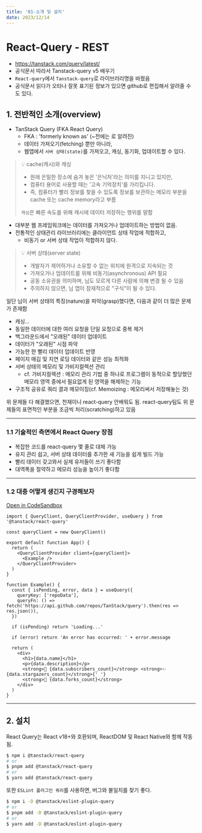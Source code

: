 ```yaml
---
title: '01-소개 및 설치'
date: 2023/12/14
---
```


# React-Query - REST

- https://tanstack.com/query/latest/
- 공식문서 따라서 Tanstack-query v5 배우기
- `React-query`에서 `Tanstack-query`로 라이브러리명을 바꿨음
- 공식문서 읽다가 오타나 잘못 표기된 정보가 있으면 github로 편집해서 알려줄 수도 있다.

## 1. 전반적인 소개(overview)

- TanStack Query (FKA React Query)
  - FKA : 'formerly known as' (~전에는 로 알려진)
  - 데이터 가져오기(fetching) 뿐만 아니라,
  - 웹앱에서 `서버 상태(state)`를 가져오고, 캐싱, 동기화, 업데이트할 수 있다.

> 💡 cache(캐시)와 캐싱
>
> - 원래 은밀한 장소에 숨겨 놓은 '은닉처'라는 의미를 지니고 있지만,
> - 컴퓨터 용어로 사용할 때는 '고속 기억장치'를 가리킵니다.
> - 즉, 컴퓨터가 빨리 정보를 찾을 수 있도록 정보를 보관하는 메모리 부분을 cache 또는 cache memory라고 부름
>
> `캐싱`은 빠른 속도를 위해 캐시에 데이터 저장하는 행위를 말함

- 대부분 웹 프레임워크에는 데이터를 가져오거나 업데이트하는 방법이 없음.
- 전통적인 상태관리 라이브러리에는 클라이언트 상태 작업에 적합하고,
  - 비동기 or 서버 상태 작업이 적합하지 않다.

> 💡 서버 상태(server state)
>
> - 개발자가 제어하거나 소유할 수 없는 위치에 원격으로 지속되는 것
> - 가져오거나 업데이트를 위해 비동기(asynchronous) API 필요
> - 공동 소유권을 의미하며, 님도 모르게 다른 사람에 의해 변경 될 수 있음
> - 주의하지 않으면, 님 앱이 잠재적으로 "구식"이 될 수 있다.

일단 님이 서버 상태의 특징(nature)을 파악(grasp)했다면, 다음과 같이 더 많은 문제가 존재함

- 캐싱...
- 동일한 데이터에 대한 여러 요청을 단일 요청으로 중복 제거
- 백그라운드에서 "오래된" 데이터 업데이트
- 데이터가 "오래된" 시점 파악
- 가능한 한 빨리 데이터 업데이트 반영
- 페이지 매김 및 지연 로딩 데이터와 같은 성능 최적화
- 서버 상태의 메모리 및 가비지컬렉션 관리
  - cf. 가비지컬렉션 : 메모리 관리 기법 중 하나로 프로그램이 동적으로 할당했던 메모리 영역 중에서 필요없게 된 영역을 해제하는 기능
- 구조적 공유로 쿼리 결과 메모이징(cf. Memoizing : 메모리써서 저장해놓는 것)

위 문제들 다 해결했으면, 천재이니 react-query 안배워도 됨.
react-query팀도 위 문제들의 표면적인 부분을 조금씩 처리(scratching)하고 있음

---

### 1.1 기술적인 측면에서 React Query 장점

- 복잡한 코드를 react-query 몇 줄로 대체 가능
- 유지 관리 쉽고, 서버 상태 데이터를 추가한 새 기능을 쉽게 빌드 가능
- 빨리 데이터 갖고와서 실제 유저들이 쓰기 좋다함
- 대역폭을 절약하고 메모리 성능을 높이기 좋다함

---

### 1.2 대충 어떻게 생긴지 구경해보자

[Open in CodeSandbox](https://codesandbox.io/p/devbox/github/tannerlinsley/react-query/tree/main/examples/react/simple?file=%2Fsrc%2Findex.jsx%3A16%2C45)

```tsx
import { QueryClient, QueryClientProvider, useQuery } from '@tanstack/react-query'

const queryClient = new QueryClient()

export default function App() {
  return (
    <QueryClientProvider client={queryClient}>
      <Example />
    </QueryClientProvider>
  )
}

function Example() {
  const { isPending, error, data } = useQuery({
    queryKey: ['repoData'],
    queryFn: () => fetch('https://api.github.com/repos/TanStack/query').then(res => res.json()),
  })

  if (isPending) return 'Loading...'

  if (error) return 'An error has occurred: ' + error.message

  return (
    <div>
      <h1>{data.name}</h1>
      <p>{data.description}</p>
      <strong>👀 {data.subscribers_count}</strong> <strong>✨ {data.stargazers_count}</strong>{' '}
      <strong>🍴 {data.forks_count}</strong>
    </div>
  )
}
```

---

## 2. 설치

React Query는 React v18+와 호환되며, ReactDOM 및 React Native와 함께 작동됨.

```bash
$ npm i @tanstack/react-query
# or
$ pnpm add @tanstack/react-query
# or
$ yarn add @tanstack/react-query
```

또한 `ESLint 플러그인 쿼리`를 사용하면, 버그와 불일치를 찾기 좋다.

```bash
$ npm i -D @tanstack/eslint-plugin-query
# or
$ pnpm add -D @tanstack/eslint-plugin-query
# or
$ yarn add -D @tanstack/eslint-plugin-query
```
